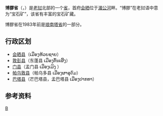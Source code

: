 {{not|乔波省}}
{{NoteTA
|G1=地名
|T=zh-hant:博膠省;zh-hans:波乔省;
|1=zh-hant:博膠;zh-hans:波乔;}}
{{Infobox settlement
| name                    = 博胶省
| native_name             = {{nobold|ແຂວງບໍ່ແກ້ວ}}
| native_name_lang        = lo
| settlement_type         = [[老挝行政区划|省]]
| image_skyline           = 
| image_caption           =
| image_alt               = 
| image_map               =Bokeo Province-Laos.svg
| map_caption             =博胶省在老挝的位置
| coordinates             = {{coord|20.3|100.417|type:adm1st_region:LA|display=inline,title}}
| coordinates_footnotes   = 
| subdivision_type        = 国家
| subdivision_name        = {{flag|Laos}}
| established_title       = 
| established_date        = 
| named_for               = 
| seat_type               = 首府
| seat                    = [[会晒|会晒]]
| leader_party            = [[老挝人民革命党|老挝人民革命党]]
| leader_title            = 省委书记兼省长
| leader_name             = 坎潘·培雅冯<ref>[https://www.mfa.gov.cn/ce/cgprabang/chn/lqgk/t1570093.htm 波乔省概况]</ref>
| area_footnotes          = 
| area_total_km2          = 6,196
| area_note               = 
| elevation_footnotes     = 
| elevation_m             = 
| population_footnotes    = 
| population_total        = 179,243
| population_as_of        = 2015
| population_density_km2  = auto
| population_demonym      = 
| population_note         = 
| timezone1               = [[UTC+7|UTC+7]]
| postal_code_type        = 
| postal_code             = 
| iso_code                = LA-BK
| blank_name_sec1         = [[人类发展指数|HDI]] (2017)
| blank_info_sec1         = 0.557<ref name="GlobalDataLab">{{Cite web|url=https://hdi.globaldatalab.org/areadata/shdi/|title=Sub-national HDI - Area Database - Global Data Lab|website=hdi.globaldatalab.org|language=en|access-date=2018-09-13|archive-date=2018-09-23|archive-url=https://web.archive.org/web/20180923120638/https://hdi.globaldatalab.org/areadata/shdi/|dead-url=no}}</ref><br/>{{color|#fc0|中}}
| website                 = 
| footnotes               = 
}}
'''博膠省'''（{{lang-lo|ແຂວງບໍ່ແກ້ວ}}，{{IPA-lo|kʰwɛ̌ːŋ bɔ̄ː kɛ̂ːw}}）是[[老挝|老挝]]北部的一个[[老挝行政区划|省]]，首府[[会晒|会晒]]位于[[湄公河|湄公河]]畔。“博膠”在老挝语中意为“宝石矿”，该省有丰富的宝石矿藏。

博膠省在1983年前是[[琅南塔省|琅南塔省]]的一部分。

==行政区划==
*[[会晒县|会晒县]]（ເມືອງຫ້ວຍຊາຍ）
*[[敦彭县|敦彭县]]（东蓬县 ເມືອງຕົ້ນເຜິ້ງ）
*[[门县|门县]]（孟门县 ເມືອງເມິງ ）
*[[帕乌敦县|帕乌敦县]]（帕乌多县 ເມືອງຜາອຸດົມ）
*[[巴塔县|巴塔县]]（芒巴塔县，孟巴塔县 ເມືອງປາກທາ）

==参考资料==
{{reflist}}

{{Laos}}
{{laos-geo-stub}}

[[Category:老挝省份|B]]